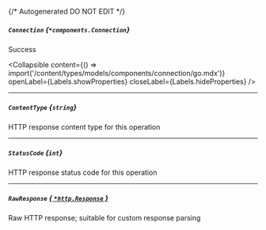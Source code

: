 {/* Autogenerated DO NOT EDIT  */}

##### `Connection` *{`*components.Connection`}*
Success

<Collapsible content={() => import('/content/types/models/components/connection/go.mdx')} openLabel={Labels.showProperties} closeLabel={Labels.hideProperties} />


---
##### `ContentType` *{`string`}*
HTTP response content type for this operation

---
##### `StatusCode` *{`int`}*
HTTP response status code for this operation

---
##### `RawResponse` [*{ `*http.Response` }*](https://pkg.go.dev/net/http#Response)
Raw HTTP response; suitable for custom response parsing


